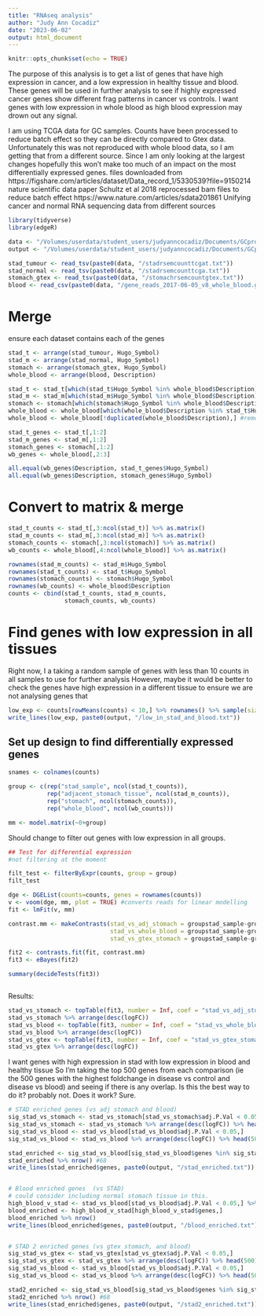 ```yaml
---
title: "RNAseq analysis"
author: "Judy Ann Cocadiz"
date: "2023-06-02"
output: html_document
---
```


```r
knitr::opts_chunk$set(echo = TRUE)
```

The purpose of this analysis is to get a list of genes that have high expression in cancer, and a low expression in healthy tissue and blood. These genes will be used in further analysis to see if highly expressed cancer genes show different frag patterns in cancer vs controls. I want genes with low expression in whole blood as high blood expression may drown out any signal.

I am using TCGA data for GC samples. Counts have been processed to reduce batch effect so they can be directly compared to Gtex data. Unfortunately this was not reproduced with whole blood data, so I am getting that from a different source. Since I am only looking at the largest changes hopefully this won't make too much of an impact on the most differentially expressed genes.
files downloaded from https://figshare.com/articles/dataset/Data_record_1/5330539?file=9150214
nature scientific data paper Schultz et al 2018 reprocessed bam files to reduce batch effect
https://www.nature.com/articles/sdata201861
Unifying cancer and normal RNA sequencing data from different sources

```r
library(tidyverse)
library(edgeR)

```


```r
data <- "/Volumes/userdata/student_users/judyanncocadiz/Documents/GCproject_final/data/RNAseq"
output <- "/Volumes/userdata/student_users/judyanncocadiz/Documents/GCproject_final/output/RNAseq"

```

```r
stad_tumour <- read_tsv(paste0(data, "/stadrsemcounttcgat.txt"))
stad_normal <- read_tsv(paste0(data, "/stadrsemcounttcga.txt"))
stomach_gtex <- read_tsv(paste0(data, "/stomachrsemcountgtex.txt"))
blood <- read_csv(paste0(data, "/gene_reads_2017-06-05_v8_whole_blood.gct.csv"))
```



# Merge

ensure each dataset contains each of the genes
```r
stad_t <- arrange(stad_tumour, Hugo_Symbol)
stad_m <- arrange(stad_normal, Hugo_Symbol)
stomach <- arrange(stomach_gtex, Hugo_Symbol)
whole_blood <- arrange(blood, Description)

stad_t <- stad_t[which(stad_t$Hugo_Symbol %in% whole_blood$Description),]
stad_m <- stad_m[which(stad_m$Hugo_Symbol %in% whole_blood$Description),]
stomach <- stomach[which(stomach$Hugo_Symbol %in% whole_blood$Description),]
whole_blood <- whole_blood[which(whole_blood$Description %in% stad_t$Hugo_Symbol),]
whole_blood <- whole_blood[!duplicated(whole_blood$Description),] #removing alt transcripts

stad_t_genes <- stad_t[,1:2]
stad_m_genes <- stad_m[,1:2]
stomach_genes <- stomach[,1:2]
wb_genes <- whole_blood[,2:3]

all.equal(wb_genes$Description, stad_t_genes$Hugo_Symbol)
all.equal(wb_genes$Description, stomach_genes$Hugo_Symbol)

```


# Convert to matrix & merge

```r

stad_t_counts <- stad_t[,3:ncol(stad_t)] %>% as.matrix()
stad_m_counts <- stad_m[,3:ncol(stad_m)] %>% as.matrix()
stomach_counts <- stomach[,3:ncol(stomach)] %>% as.matrix()
wb_counts <- whole_blood[,4:ncol(whole_blood)] %>% as.matrix()

rownames(stad_m_counts) <- stad_m$Hugo_Symbol
rownames(stad_t_counts) <- stad_t$Hugo_Symbol
rownames(stomach_counts) <- stomach$Hugo_Symbol
rownames(wb_counts) <- whole_blood$Description
counts <- cbind(stad_t_counts, stad_m_counts,
                stomach_counts, wb_counts)
```

# Find genes with low expression in all tissues

Right now, I a taking a random sample of genes with less than 10 counts in all samples to use for further analysis
However, maybe it would be better to check the genes have high expression in a different tissue to ensure we are not analysing genes that 
```r
low_exp <- counts[rowMeans(counts) < 10,] %>% rownames() %>% sample(size = 200)
write_lines(low_exp, paste0(output, "/low_in_stad_and_blood.txt"))
```


## Set up design to find differentially expressed genes
```r

snames <- colnames(counts)

group <- c(rep("stad_sample", ncol(stad_t_counts)),
           rep("adjacent_stomach_tissue", ncol(stad_m_counts)),
           rep("stomach", ncol(stomach_counts)),
           rep("whole_blood", ncol(wb_counts)))

mm <- model.matrix(~0+group)

```




Should change to filter out genes with low expression in all groups.

```r
## Test for differential expression
#not filtering at the moment

filt_test <- filterByExpr(counts, group = group)
filt_test

dge <- DGEList(counts=counts, genes = rownames(counts))
v <- voom(dge, mm, plot = TRUE) #converts reads for linear modelling
fit <- lmFit(v, mm)

contrast.mm <- makeContrasts(stad_vs_adj_stomach = groupstad_sample-groupadjacent_stomach_tissue,
                             stad_vs_whole_blood = groupstad_sample-groupwhole_blood,
                             stad_vs_gtex_stomach = groupstad_sample-groupstomach, levels=mm)

fit2 <- contrasts.fit(fit, contrast.mm)
fit3 <- eBayes(fit2)

summary(decideTests(fit3))



```

Results:
```r
stad_vs_stomach <- topTable(fit3, number = Inf, coef = "stad_vs_adj_stomach")
stad_vs_stomach %>% arrange(desc(logFC))
stad_vs_blood <- topTable(fit3, number = Inf, coef = "stad_vs_whole_blood")
stad_vs_blood %>% arrange(desc(logFC))
stad_vs_gtex <- topTable(fit3, number = Inf, coef = "stad_vs_gtex_stomach")
stad_vs_gtex %>% arrange(desc(logFC))

```

I want genes with high expression in stad with low expression in blood and healthy tissue
So I'm taking the top 500 genes from each comparison (ie the 500 genes with the highest foldchange in disease vs control and disease vs blood) and seeing if there is any overlap.
Is this the best way to do it? probably not. Does it work? Sure.

```r
# STAD enriched genes (vs adj stomach and blood)
sig_stad_vs_stomach <- stad_vs_stomach[stad_vs_stomach$adj.P.Val < 0.05,]
sig_stad_vs_stomach <- stad_vs_stomach %>% arrange(desc(logFC)) %>% head(500)
sig_stad_vs_blood <- stad_vs_blood[stad_vs_blood$adj.P.Val < 0.05,]
sig_stad_vs_blood <- stad_vs_blood %>% arrange(desc(logFC)) %>% head(500)

stad_enriched <- sig_stad_vs_blood[sig_stad_vs_blood$genes %in% sig_stad_vs_stomach$genes,]
stad_enriched %>% nrow() #68
write_lines(stad_enriched$genes, paste0(output, "/stad_enriched.txt"))


# Blood enriched genes  (vs STAD)
# could consider including normal stomach tissue in this.
high_blood_v_stad <- stad_vs_blood[stad_vs_blood$adj.P.Val < 0.05,] %>% arrange(logFC) %>% head(500)
blood_enriched <- high_blood_v_stad[high_blood_v_stad$genes,]
blood_enriched %>% nrow()
write_lines(blood_enriched$genes, paste0(output, "/blood_enriched.txt"))


# STAD 2 enriched genes (vs gtex stomach, and blood)
sig_stad_vs_gtex <- stad_vs_gtex[stad_vs_gtex$adj.P.Val < 0.05,]
sig_stad_vs_gtex <- stad_vs_gtex %>% arrange(desc(logFC)) %>% head(500)
sig_stad_vs_blood <- stad_vs_blood[stad_vs_blood$adj.P.Val < 0.05,]
sig_stad_vs_blood <- stad_vs_blood %>% arrange(desc(logFC)) %>% head(500)

stad2_enriched <- sig_stad_vs_blood[sig_stad_vs_blood$genes %in% sig_stad_vs_gtex$genes,]
stad2_enriched %>% nrow() #68
write_lines(stad_enriched$genes, paste0(output, "/stad2_enriched.txt"))


```




